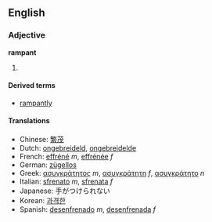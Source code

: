 ==English==
===Adjective===
'''rampant'''

# {{stub}}

====Derived terms====
*[[rampantly]]

====Translations====
*Chinese: [[繁茂]]
*Dutch: [[ongebreideld]], [[ongebreidelde]]
*French: [[effréné]] ''m'', [[effrénée]] ''f''
*German: [[zügellos]]
*Greek: [[ασυγκράτητος]] ''m'', [[ασυγκράτητη]] ''f'', [[ασυγκράτητο]] ''n''
*Italian: [[sfrenato]] ''m'', [[sfrenata]] ''f''
*Japanese: 手がつけられない<!-- please check & wikify appropriately -->
*Korean: [[과격한]]
*Spanish: [[desenfrenado]] ''m'', [[desenfrenada]] ''f''
